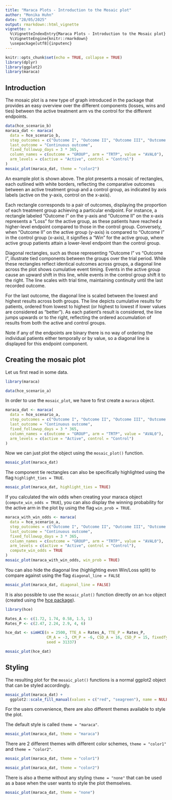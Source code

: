 ```yaml
---
title: "Maraca Plots - Introduction to the Mosaic plot"
author: "Monika Huhn"
date: "28/05/2025"
output: rmarkdown::html_vignette
vignette: >
  %\VignetteIndexEntry{Maraca Plots - Introduction to the Mosaic plot}
  %\VignetteEngine{knitr::rmarkdown}
  \usepackage[utf8]{inputenc}
---
```


```r
knitr::opts_chunk$set(echo = TRUE, collapse = TRUE)
library(dplyr)
library(ggplot2)
library(maraca)
```

## Introduction

The mosaic plot is a new type of graph introduced in the package that provides
an easy overview over the different components (losses, wins and ties) between
the active treatment arm vs the control for the different endpoints.

```r
data(hce_scenario_b)
maraca_dat <- maraca(
  data = hce_scenario_b,
  step_outcomes = c("Outcome I", "Outcome II", "Outcome III", "Outcome IV"),
  last_outcome = "Continuous outcome",
  fixed_followup_days = 3 * 365,
  column_names = c(outcome = "GROUP", arm = "TRTP", value = "AVAL0"),
  arm_levels = c(active = "Active", control = "Control")
)
mosaic_plot(maraca_dat, theme = "color2")
```

An example plot is shown above.
The plot presents a mosaic of rectangles, each outlined with white borders,
reflecting the comparative outcomes between an active treatment group and a
control group, as indicated by axis labels (active on the y-axis, control
on the x-axis).

Each rectangle corresponds to a pair of outcomes, displaying the proportion
of each treatment group achieving a particular endpoint. For instance, a
rectangle labeled "Outcome I" on the y-axis and "Outcome II" on the x-axis
represents a "Loss" for the active group, as these patients have reached a
higher-level endpoint compared to those in the control group.
Conversely, when "Outcome II" on the active group (y-axis) is
compared to "Outcome I" in the control group (x-axis), it signifies a "Win"
for the active group, where active group patients attain a lower-level endpoint
than the control group.

Diagonal rectangles, such as those representing "Outcome I" vs "Outcome I",
illustrate tied components between the groups over the trial period. While
these rectangles reflect identical outcomes across groups, a diagonal line
across the plot shows cumulative event timing. Events in the active group
cause an upward shift in this line, while events in the control group shift
it to the right. The line scales with trial time, maintaining continuity until
the last recorded outcome.


For the last outcome, the diagonal line is scaled between the lowest and highest
results across both groups. The line depicts cumulative results for patients,
ordered from lowest to highest (or highest to lowest if lower values are
considered as "better"). As each patient's result is considered, the
line jumps upwards or to the right, reflecting the ordered accumulation of
results from both the active and control groups.

Note if any of the endpoints are binary there is no way of ordering the
individual patients either temporally or by value, so a diagonal line is
displayed for this endpoint component.

## Creating the mosaic plot

Let us first read in some data.
```r
library(maraca)

data(hce_scenario_a)
```

In order to use the `mosaic_plot`, we have to first create a
`maraca` object.
```r
maraca_dat <- maraca(
  data = hce_scenario_a,
  step_outcomes = c("Outcome I", "Outcome II", "Outcome III", "Outcome IV"),
  last_outcome = "Continuous outcome",
  fixed_followup_days = 3 * 365,
  column_names = c(outcome = "GROUP", arm = "TRTP", value = "AVAL0"),
  arm_levels = c(active = "Active", control = "Control")
)
```

Now we can just plot the object using the `mosaic_plot()` function.
```r
mosaic_plot(maraca_dat)
```

The component tie rectangles can also be specifically highlighted using the
flag `highlight_ties = TRUE`.
```r
mosaic_plot(maraca_dat, highlight_ties = TRUE)
```

If you calculated the win odds when creating your maraca object
(`compute_win_odds = TRUE`), you can also display the winning probability
for the active arm in the plot by using the flag `win_prob = TRUE`.
```r
maraca_with_win_odds <- maraca(
  data = hce_scenario_a,
  step_outcomes = c("Outcome I", "Outcome II", "Outcome III", "Outcome IV"),
  last_outcome = "Continuous outcome",
  fixed_followup_days = 3 * 365,
  column_names = c(outcome = "GROUP", arm = "TRTP", value = "AVAL0"),
  arm_levels = c(active = "Active", control = "Control"),
  compute_win_odds = TRUE
)
mosaic_plot(maraca_with_win_odds, win_prob = TRUE)
```

You can also hide the diagonal line (highlighting even Win/Loss split) to
compare against  using the flag `diagonal_line = FALSE`
```r
mosaic_plot(maraca_dat, diagonal_line = FALSE)
```

It is also possible to use the `mosaic_plot()` function directly on
an `hce` object (created using the
[hce package](https://cran.r-project.org/package=hce)).

```r
library(hce)

Rates_A <- c(1.72, 1.74, 0.58, 1.5, 1)
Rates_P <- c(2.47, 2.24, 2.9, 4, 6)

hce_dat <- simHCE(n = 2500, TTE_A = Rates_A, TTE_P = Rates_P,
                  CM_A = -3, CM_P = -6, CSD_A = 16, CSD_P = 15, fixedfy = 3,
                  seed = 31337)

mosaic_plot(hce_dat)
```

## Styling

The resulting plot for the `mosaic_plot()` functions
is a normal ggplot2 object that can be styled accordingly.
```r
mosaic_plot(maraca_dat) +
  ggplot2::scale_fill_manual(values = c("red", "seagreen"), name = NULL)
```

For the users convenience, there are also different themes
available to style the plot.

The default style is called `theme = "maraca"`.
```r
mosaic_plot(maraca_dat, theme = "maraca")
```

There are 2 different themes with different color
schemes, `theme = "color1"` and `theme = "color2"`.
```r
mosaic_plot(maraca_dat, theme = "color1")
```

```r
mosaic_plot(maraca_dat, theme = "color2")
```

There is also a theme without any styling `theme = "none"` that
can be used as a base when the user wants to style the plot themselves.
```r
mosaic_plot(maraca_dat, theme = "none")
```
